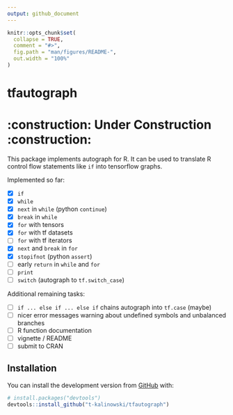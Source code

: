 ```yaml
---
output: github_document
---
```


<!-- README.md is generated from README.Rmd. Please edit that file -->

```r
knitr::opts_chunk$set(
  collapse = TRUE,
  comment = "#>",
  fig.path = "man/figures/README-",
  out.width = "100%"
)
```
# tfautograph 
# :construction: **Under Construction** :construction:

<!-- badges: start -->
<!-- badges: end -->

This package implements autograph for R. It can be used to translate R control flow statements like `if` into tensorflow graphs.

Implemented so far:

 - [x] `if`
 - [x] `while` 
 - [x] `next` in `while` (python `continue`)
 - [x] `break` in `while`
 - [x] `for` with tensors
 - [x] `for` with tf datasets
 - [ ] `for` with tf iterators
 - [x] `next` and `break` in `for`
 - [x] `stopifnot` (python `assert`)
 - [ ] early `return` in `while` and `for`
 - [ ] `print`
 - [ ] `switch` (autograph to `tf.switch_case`)
 
 
Additional remaining tasks:

 - [ ] `if ... else if ... else if` chains autograph into `tf.case` (maybe)
 - [ ] nicer error messages warning about undefined symbols and unbalanced branches
 - [ ] R function documentation
 - [ ] vignette / README
 - [ ] submit to CRAN


## Installation

You can install the development version from [GitHub](https://github.com/) with:

``` r
# install.packages("devtools")
devtools::install_github("t-kalinowski/tfautograph")
```
